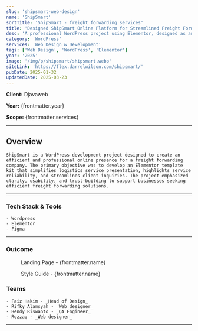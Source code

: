 ```yaml
---
slug: 'shipsmart-web-design'
name: 'ShipSmart'
sortTitle: 'ShipSmart - freight forwarding services'
title: 'Designed ShipSmart Online Platform for Streamlined Freight Forwarding Services'
desc: 'A professional WordPress project using Elementor, designed as an intuitive template kit for freight forwarding services with seamless service navigation.'
category: 'WordPress'
services: 'Web Design & Development'
tags: ['Web Design', 'WordPress', 'Elementor']
year: '2025'
image: '/img/p/shipsmart/shipsmart.webp'
siteLink: 'https://flex.darrelwilson.com/shipsmart/'
pubDate: 2025-01-32
updatedDate: 2025-03-23
---
```



**Client:** Djavaweb

**Year:** {frontmatter.year}

**Scope:** {frontmatter.services}

---

## Overview

    ShipSmart is a WordPress development project designed to create an efficient and professional online presence for a freight forwarding company. The primary objective was to develop an Elementor template kit that simplifies logistics service presentation, highlights service reliability, and streamlines client inquiries. The project emphasized clarity, usability, and trust-building to support businesses seeking efficient freight forwarding solutions.

---

### Tech Stack & Tools

    - Wordpress
    - Elementor
    - Figma

---

### Outcome

<figure>
  <Picture
    src={landingPage}
    alt='high fidelity design'
    formats={['avif', 'webp']}
  />
  <figcaption class='text-center'>
    Landing Page - {frontmatter.name}
  </figcaption>
</figure>

<figure>
  <Picture
    src={styleGuide}
    alt='high fidelity design'
    formats={['avif', 'webp']}
  />
  <figcaption class='text-center'>
    Style Guide - {frontmatter.name}
  </figcaption>
</figure>

### Teams

    - Faiz Hakim - _Head of Design_
    - Rifky Alamsyah - _Web designer_
    - Hendy Riswanto - _QA Engineer_
    - Rozzaq - _Web designer_

---